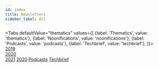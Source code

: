```yaml
---
id: index
title: Newsletters
sidebar_label: All
---
```



<Tabs
    defaultValue="thematics"
    values={[
        {label: 'Thematics', value: 'thematics'},
        {label: 'Noonifications', value: 'noonifications'},
        {label: 'Podcasts', value: 'podcasts'},
        {label: 'Techbrief', value: 'techbrief'},
    ]}>
    <TabItem value="thematics">
       <a href="thematic/2019/thematic-january">2019</a>
       <br/>
       <a href="thematic/2020/thematic-january">2020</a>
       <br/>
       <a href="thematic/2021/thematic-january">2021</a>
    </TabItem>
    <TabItem value="noonifications">
        <a href="noonifications/noonifications-january">2020</a>
    </TabItem>
    <TabItem value="podcasts">
        <a href="podcasts/podcasts">Podcasts</a>
    </TabItem>
    <TabItem value="techbrief">
        <a href="techbrief/techbrief">Techbrief</a>
    </TabItem>
</Tabs>